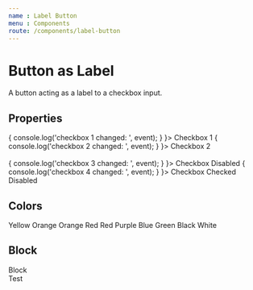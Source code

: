 ```yaml
---
name : Label Button
menu : Components
route: /components/label-button
---
```



# Button as Label
A button acting as a label to a checkbox input.

## Properties
<PropsTable of={LabelButton} />

<Playground>
    <form>
        <div>
            <LabelButton
                value="myFirstCheckbox"
                onChange={
                    (event) => {
                        console.log('checkbox 1 changed: ', event);
                    }
                }>
                Checkbox 1
            </LabelButton>
            <LabelButton
                checked={true}
                value="mySecondCheckbox"
                onChange={
                    (event) => {
                        console.log('checkbox 2 changed: ', event);
                    }
                }>
                Checkbox 2
            </LabelButton>
        </div>
        <br />
        <div>
            <LabelButton
                disabled={true}
                value="myThirdCheckbox"
                onChange={
                    (event) => {
                        console.log('checkbox 3 changed: ', event);
                    }
                }>
                Checkbox Disabled
            </LabelButton>
            <LabelButton
                checked={true}
                disabled={true}
                value="myFourthCheckbox"
                onChange={
                    (event) => {
                        console.log('checkbox 4 changed: ', event);
                    }
                }>
                Checkbox Checked Disabled
            </LabelButton>
        </div>
    </form>
</Playground>

## Colors

<Playground>
    <LabelButton color="yellow">
        Yellow
    </LabelButton>
    <LabelButton color="orange">
        Orange
    </LabelButton>
    <LabelButton color="orange_red">
        Orange Red
    </LabelButton>
    <LabelButton color="red">
        Red
    </LabelButton>
    <LabelButton color="purple">
        Purple
    </LabelButton>
    <LabelButton>
        Blue
    </LabelButton>
    <LabelButton color="green">
        Green
    </LabelButton>
    <LabelButton color="black">
        Black
    </LabelButton>
    <LabelButton color="white">
        White
    </LabelButton>
</Playground>

## Block

<Playground>
    <LabelButton block>
        Block
        <div>Test</div>
    </LabelButton>
</Playground>
